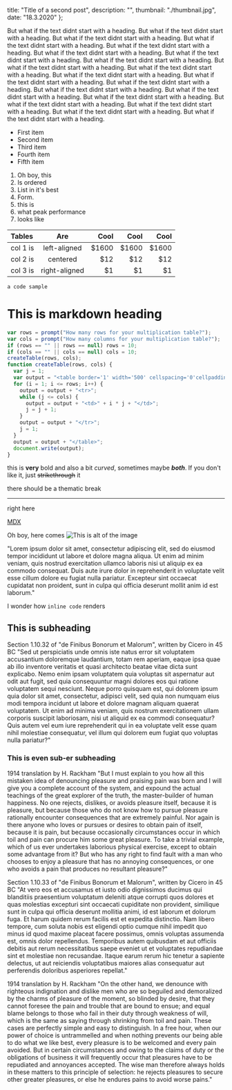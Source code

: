   title: "Title of a second post",
  description: "",
  thumbnail: "./thumbnail.jpg",
  date: "18.3.2020"
};

But what if the text didnt start with a heading.
But what if the text didnt start with a heading.
But what if the text didnt start with a heading.
But what if the text didnt start with a heading.
But what if the text didnt start with a heading.
But what if the text didnt start with a heading.
But what if the text didnt start with a heading.
But what if the text didnt start with a heading.
But what if the text didnt start with a heading.
But what if the text didnt start with a heading.
But what if the text didnt start with a heading.
But what if the text didnt start with a heading.
But what if the text didnt start with a heading.
But what if the text didnt start with a heading.
But what if the text didnt start with a heading.
But what if the text didnt start with a heading.
But what if the text didnt start with a heading.
But what if the text didnt start with a heading.
But what if the text didnt start with a heading.
But what if the text didnt start with a heading.

- First item
- Second item
- Third item
- Fourth item
- Fifth item

1. Oh boy, this
2. Is ordered
3. List in it's best
4. Form.
5. this is
6. what peak performance
7. looks like

| Tables   |      Are      |   Cool |   Cool |   Cool |
| :------- | :-----------: | -----: | -----: | -----: |
| col 1 is | left-aligned  | \$1600 | \$1600 | \$1600 |
| col 2 is |   centered    |   \$12 |   \$12 |   \$12 |
| col 3 is | right-aligned |    \$1 |    \$1 |    \$1 |

`a code sample`

# This is markdown heading

```javascript
var rows = prompt("How many rows for your multiplication table?");
var cols = prompt("How many columns for your multiplication table?");
if (rows == "" || rows == null) rows = 10;
if (cols == "" || cols == null) cols = 10;
createTable(rows, cols);
function createTable(rows, cols) {
  var j = 1;
  var output = "<table border='1' width='500' cellspacing='0'cellpadding='5'>";
  for (i = 1; i <= rows; i++) {
    output = output + "<tr>";
    while (j <= cols) {
      output = output + "<td>" + i * j + "</td>";
      j = j + 1;
    }
    output = output + "</tr>";
    j = 1;
  }
  output = output + "</table>";
  document.write(output);
}
```

this is **very** bold and also a bit _curved_, sometimes maybe **_both_**. If you don't like it, just ~~strikethrough~~ it

there should be a thematic break

---

right here

[MDX](https://mdxjs.com "bitconneeeeect")

Oh boy, here comes ![This is alt of the image](./thumbnail.jpg)

"Lorem ipsum dolor sit amet, consectetur adipiscing elit, sed do eiusmod tempor incididunt ut labore et dolore magna aliqua. Ut enim ad minim veniam, quis nostrud exercitation ullamco laboris nisi ut aliquip ex ea commodo consequat. Duis aute irure dolor in reprehenderit in voluptate velit esse cillum dolore eu fugiat nulla pariatur. Excepteur sint occaecat cupidatat non proident, sunt in culpa qui officia deserunt mollit anim id est laborum."

I wonder how `inline code` renders

## This is subheading

Section 1.10.32 of "de Finibus Bonorum et Malorum", written by Cicero in 45 BC
"Sed ut perspiciatis unde omnis iste natus error sit voluptatem accusantium doloremque laudantium, totam rem aperiam, eaque ipsa quae ab illo inventore veritatis et quasi architecto beatae vitae dicta sunt explicabo. Nemo enim ipsam voluptatem quia voluptas sit aspernatur aut odit aut fugit, sed quia consequuntur magni dolores eos qui ratione voluptatem sequi nesciunt. Neque porro quisquam est, qui dolorem ipsum quia dolor sit amet, consectetur, adipisci velit, sed quia non numquam eius modi tempora incidunt ut labore et dolore magnam aliquam quaerat voluptatem. Ut enim ad minima veniam, quis nostrum exercitationem ullam corporis suscipit laboriosam, nisi ut aliquid ex ea commodi consequatur? Quis autem vel eum iure reprehenderit qui in ea voluptate velit esse quam nihil molestiae consequatur, vel illum qui dolorem eum fugiat quo voluptas nulla pariatur?"

### This is even sub-er subheading

1914 translation by H. Rackham
"But I must explain to you how all this mistaken idea of denouncing pleasure and praising pain was born and I will give you a complete account of the system, and expound the actual teachings of the great explorer of the truth, the master-builder of human happiness. No one rejects, dislikes, or avoids pleasure itself, because it is pleasure, but because those who do not know how to pursue pleasure rationally encounter consequences that are extremely painful. Nor again is there anyone who loves or pursues or desires to obtain pain of itself, because it is pain, but because occasionally circumstances occur in which toil and pain can procure him some great pleasure. To take a trivial example, which of us ever undertakes laborious physical exercise, except to obtain some advantage from it? But who has any right to find fault with a man who chooses to enjoy a pleasure that has no annoying consequences, or one who avoids a pain that produces no resultant pleasure?"

Section 1.10.33 of "de Finibus Bonorum et Malorum", written by Cicero in 45 BC
"At vero eos et accusamus et iusto odio dignissimos ducimus qui blanditiis praesentium voluptatum deleniti atque corrupti quos dolores et quas molestias excepturi sint occaecati cupiditate non provident, similique sunt in culpa qui officia deserunt mollitia animi, id est laborum et dolorum fuga. Et harum quidem rerum facilis est et expedita distinctio. Nam libero tempore, cum soluta nobis est eligendi optio cumque nihil impedit quo minus id quod maxime placeat facere possimus, omnis voluptas assumenda est, omnis dolor repellendus. Temporibus autem quibusdam et aut officiis debitis aut rerum necessitatibus saepe eveniet ut et voluptates repudiandae sint et molestiae non recusandae. Itaque earum rerum hic tenetur a sapiente delectus, ut aut reiciendis voluptatibus maiores alias consequatur aut perferendis doloribus asperiores repellat."

1914 translation by H. Rackham
"On the other hand, we denounce with righteous indignation and dislike men who are so beguiled and demoralized by the charms of pleasure of the moment, so blinded by desire, that they cannot foresee the pain and trouble that are bound to ensue; and equal blame belongs to those who fail in their duty through weakness of will, which is the same as saying through shrinking from toil and pain. These cases are perfectly simple and easy to distinguish. In a free hour, when our power of choice is untrammelled and when nothing prevents our being able to do what we like best, every pleasure is to be welcomed and every pain avoided. But in certain circumstances and owing to the claims of duty or the obligations of business it will frequently occur that pleasures have to be repudiated and annoyances accepted. The wise man therefore always holds in these matters to this principle of selection: he rejects pleasures to secure other greater pleasures, or else he endures pains to avoid worse pains."

